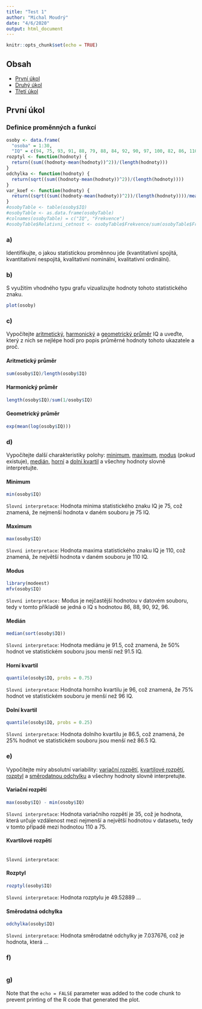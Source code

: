 ```yaml
---
title: "Test 1"
author: "Michal Moudrý"
date: "4/6/2020"
output: html_document
---
```


```r
knitr::opts_chunk$set(echo = TRUE)
```

## Obsah
- [První úkol](#první-úkol)
- [Druhý úkol](#druhý-úkol)
- [Třetí úkol](#třetí-úkol)

## První úkol
### Definice proměnných a funkcí
```r
osoby <- data.frame(
  "osoba" = 1:30,
  "IQ" = c(94, 75, 93, 91, 88, 79, 88, 84, 92, 90, 97, 100, 82, 86, 110, 96, 90, 92, 92, 99, 96, 103, 97, 88, 93, 90, 85, 86, 96, 86))
rozptyl <- function(hodnoty) {
  return((sum((hodnoty-mean(hodnoty))^2))/(length(hodnoty)))
}
odchylka <- function(hodnoty) {
  return(sqrt((sum((hodnoty-mean(hodnoty))^2))/(length(hodnoty))))
}
var_koef <- function(hodnoty) {
  return((sqrt((sum((hodnoty-mean(hodnoty))^2))/(length(hodnoty))))/mean(hodnoty))
}
#osobyTable <- table(osoby$IQ)
#osobyTable <- as.data.frame(osobyTable)
#colnames(osobyTable) = c("IQ", "Frekvence")
#osobyTable$Relativni_cetnost <- osobyTable$Frekvence/sum(osobyTable$Frekvence)
```
### a)
Identifikujte, o jakou statistickou proměnnou jde (kvantitativní spojitá, kvantitativní nespojitá, kvalitativní nominální, kvalitativní ordinální).

### b)
S využitím vhodného typu grafu vizualizujte hodnoty tohoto statistického znaku.
```r
plot(osoby)
```

### c)
Vypočítejte [aritmetický](#aritmetický-průměr), [harmonický](#harmonický-průměr) a [geometrický průměr](#geometrický-průměr) IQ a uveďte, který z nich se nejlépe hodí pro popis průměrné hodnoty tohoto ukazatele a proč.

#### Aritmetický průměr
```r
sum(osoby$IQ)/length(osoby$IQ)
```

#### Harmonický průměr
```r
length(osoby$IQ)/sum(1/osoby$IQ)
```

#### Geometrický průměr
```r
exp(mean(log(osoby$IQ)))
```



### d)
Vypočítejte další charakteristiky polohy: [minimum](#minimum), [maximum](#maximum), [modus](#modus) (pokud existuje), [medián](#medián), [horní](#horní-kvartil) a [dolní kvartil](#dolní-kvartil) a všechny hodnoty slovně interpretujte.

#### Minimum
```r
min(osoby$IQ)
```
`Slovní interpretace`: Hodnota minima statistického znaku IQ je 75, což znamená, že nejmenší hodnota v daném souboru je 75 IQ.

#### Maximum
```r
max(osoby$IQ)
```
`Slovní interpretace`: Hodnota maxima statistického znaku IQ je 110, což znamená, že největší hodnota v daném souboru je 110 IQ.

#### Modus
```r
library(modeest)
mfv(osoby$IQ)
```
`Slovní interpretace:` Modus je nejčastější hodnotou v datovém souboru, tedy v tomto příkladě se jedná o IQ s hodnotou 86, 88, 90, 92, 96.

#### Medián
```r
median(sort(osoby$IQ))
```
`Slovní interpretace`: Hodnota mediánu je 91.5, což znamená, že 50% hodnot ve statistickém souboru jsou menší než 91.5 IQ.

#### Horní kvartil
```r
quantile(osoby$IQ, probs = 0.75)
```
`Slovní interpretace`: Hodnota horního kvartilu je 96, což znamená, že 75% hodnot ve statistickém souboru je menší než 96 IQ.

#### Dolní kvartil
```r
quantile(osoby$IQ, probs = 0.25)
```
`Slovní interpretace`: Hodnota dolního kvartilu je 86.5, což znamená, že 25% hodnot ve statistickém souboru jsou menší než 86.5 IQ.

### e)
Vypočítejte míry absolutní variability: [variační rozpětí](#variační-rozpětí), [kvartilové rozpětí](#kvartilové-rozpětí), [rozptyl](#rozptyl) a [směrodatnou odchylku](#směrodatná-odchylka) a všechny hodnoty slovně interpretujte.

#### Variační rozpětí
```r
max(osoby$IQ) - min(osoby$IQ)
```
`Slovní interpretace`: Hodnota variačního rozpětí je 35, což je hodnota, která určuje vzdálenost mezi nejmenší a největší hodnotou v datasetu, tedy v tomto případě mezi hodnotou 110 a 75.

#### Kvartilové rozpětí
```r

```
`Slovní interpretace`: 

#### Rozptyl
```r
rozptyl(osoby$IQ)
```
`Slovní interpretace`: Hodnota rozptylu je 49.52889 ...

#### Směrodatná odchylka
```r
odchylka(osoby$IQ)
```
`Slovní interpretace`: Hodnota směrodatné odchylky je 7.037676, což je hodnota, která ...

### f)
```r
```

### g)

Note that the `echo = FALSE` parameter was added to the code chunk to prevent printing of the R code that generated the plot.